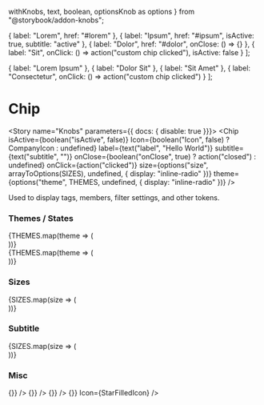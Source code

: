   withKnobs,
  text,
  boolean,
  optionsKnob as options
} from "@storybook/addon-knobs";


  { label: "Lorem", href: "#lorem" },
  { label: "Ipsum", href: "#ipsum", isActive: true, subtitle: "active" },
  { label: "Dolor", href: "#dolor", onClose: () => {} },
  {
    label: "Sit",
    onClick: () => action("custom chip clicked"),
    isActive: false
  }
];

  { label: "Lorem Ipsum" },
  { label: "Dolor Sit" },
  { label: "Sit Amet" },
  { label: "Consectetur", onClick: () => action("custom chip clicked") }
];

<Meta title="Components/Chip" decorators={[withKnobs]} component={Chip} />

# Chip

<ImportPath component={Chip} />

<Story name="Knobs" parameters={{ docs: { disable: true }}}>
  <Chip
    isActive={boolean("isActive", false)}
    Icon={boolean("Icon", false) ? CompanyIcon : undefined}
    label={text("label", "Hello World")}
    subtitle={text("subtitle", "")}
    onClose={boolean("onClose", true) ? action("closed") : undefined}
    onClick={action("clicked")}
    size={options("size", arrayToOptions(SIZES), undefined, {
      display: "inline-radio"
    })}
    theme={options("theme", THEMES, undefined, { display: "inline-radio" })}
  />
</Story>

<Preview isExpanded>
  <Chip
    label="Hello world"
  />
</Preview>

<Props of={Chip} />

Used to display tags, members, filter settings, and other tokens.

### Themes / States

<Preview>
  <Story name="Themes">
    <div>
    {THEMES.map(theme => (
      <div className="margin--right--half margin--bottom--half display--inlineBlock">
        <Chip theme={theme} label={theme} />
      </div>
    ))}
    <br />
    {THEMES.map(theme => (
      <div className="margin--right--half margin--bottom--half display--inlineBlock">
        <Chip theme={theme} label={theme} isActive />
      </div>
    ))}
    </div>
  </Story>
</Preview>

### Sizes

<Preview>
  <Story name="Sizes">
    {SIZES.map(size => (
      <div className="margin--right--half margin--bottom--half display--inlineBlock">
        <Chip size={size} label={`Size: ${size}`} />
      </div>
    ))}
  </Story>
</Preview>

### Subtitle

<Preview>
  <Story name="Subtitle">
    {SIZES.map(size => (
      <div className="margin--right--half margin--bottom--half display--inlineBlock">
        <Chip size={size} label="Chip" subtitle="subtitle" />
      </div>
    ))}
  </Story>
</Preview>

### Misc

<Preview>
  <Story name="Misc">
    <StoryWrapper>
      <StoryItem>
        <Chip label="#amet" theme="ghost" onClose={() => {}} />
        <Chip label="#sit" theme="ghost" onClose={() => {}} />
        <Chip label="#dolor" theme="ghost" onClose={() => {}} />
        <Chip label="#ipsum" theme="ghost" onClose={() => {}} Icon={StarFilledIcon} />
      </StoryItem>
    </StoryWrapper>
  </Story>
</Preview>